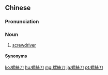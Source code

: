 ==Chinese==
{{zh-forms|s=螺丝刀|type=21}}

===Pronunciation===
{{zh-pron
|m=luósīdāo
|c=lo4 si1 dou1
|g=lo4 si dau1
|mn=lô-si-to
|cat=n
}}

===Noun===
{{zh-noun}}

# [[screwdriver]] {{gloss|tool}}

====Synonyms====
{{zh-dial}}

{{zh-cat|Tools}}

[[ko:螺絲刀]]
[[hu:螺絲刀]]
[[mg:螺絲刀]]
[[ja:螺絲刀]]
[[pt:螺絲刀]]